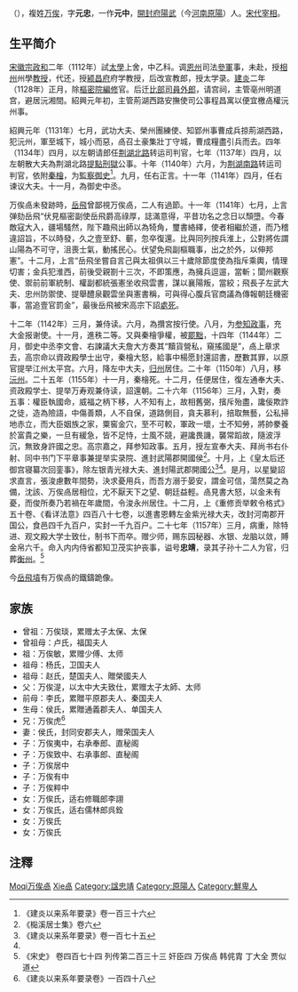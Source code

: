 '''{{Ruby-py|-{万}-|-{zh-cn:mò;zh-tw:ㄇㄛˋ;zh-hk:mak6}-}}{{Ruby-py|俟|-{zh-cn:qí;zh-tw:ㄑㄧˊ;zh-hk:kei4}-}}{{Ruby-py|卨|-{zh-cn:xiè;zh-tw:ㄒㄧㄝˋ;zh-hk:sit3}-}}'''（{{bd|1083年||1157年||万俟卨}}），複姓[[万俟姓|万俟]]，字'''元忠'''，一作'''元中'''，[[開封府|開封府]][[陽武|陽武]]（今[[河南|河南]][[原陽|原陽]]）人。[[中國宰相列表#.E5.8D.97.E5.AE.8B|宋代宰相]]。

==生平简介==
[[宋徽宗|宋徽宗]][[政和|政和]]二年（1112年）試[[太學|太學]]上舍，中乙科。调[[恩州|恩州]]司法[[參軍|參軍]]事，未赴，授[[相州|相州]]州學[[教授|教授]]，代还，授[[颍昌府|颍昌府]]府学教授，后改宣教郎，授太学录。[[建炎|建炎]]二年（1128年）正月，除[[樞密院|樞密院]][[編修|編修]]官。后迁[[比部司|比部司]][[員外郎|員外郎]]，请宫祠，主管亳州明道宫，避居沅湘間。紹興元年初，主管荊湖西路安撫使司公事程昌寓以便宜檄卨權沅州事。

紹興元年（1131年）七月，武功大夫、榮州團練使、知郢州事曹成兵掠荊湖西路，犯沅州，軍至城下，城小而惡，卨召土豪集壯丁守城，曹成糧盡引兵而去。四年（1134年）四月，以左朝请郎任[[荆湖北路|荆湖北路]]转运司判官，七年（1137年）四月，以左朝散大夫為荆湖北路[[提點刑獄|提點刑獄]]公事。十年（1140年）六月，为[[荆湖南路|荆湖南路]]转运司判官，依附[[秦檜|秦檜]]，为[[監察御史|監察御史]]<ref>《建炎以来系年要录》卷一百三十六</ref>。九月，任右正言。十一年（1141年）四月，任右谏议大夫。十一月，為御史中丞。

万俟卨未發跡時，[[岳飛|岳飛]]曾鄙視万俟卨，二人有過節。十一年（1141年）七月，上言弹劾岳飛“伏見樞密副使岳飛爵高祿厚，誌滿意得，平昔功名之念日以頹墮。今春敵寇大入，疆場騷然，陛下趣飛出師以為犄角，璽書絡繹，使者相繼於道，而乃稽違詔旨，不以時發，久之壹至舒、蘄，忽卒復還。比與同列按兵淮上，公對將佐謂山陽為不可守，沮喪士氣，動搖民心。伏望免飛副樞職事，出之於外，以伸邦憲”。十二月，上言“岳飛坐嘗自言己與太祖俱以三十歲除節度使為指斥乘輿，情理切害；金兵犯淮西，前後受親劄十三次，不即策應，為擁兵逗遛，當斬；閬州觀察使、禦前前軍統制、權副都統張憲坐收飛雲書，謀以襄陽叛，當絞；飛長子左武大夫、忠州防禦使、提舉醴泉觀雲坐與憲書稱，可與得心腹兵官商議為傳報朝廷機密事，當追壹官罰金”，最後岳飛被宋高宗下詔[[處死|處死]]。

十二年（1142年）三月，兼侍读。六月，為攢宮按行使。八月，为[[参知政事|参知政事]]，充大金报谢使。十一月，進秩二等。又與秦檜爭權，被[[罷黜|罷黜]]，十四年（1144年）二月，御史中丞李文會、右諫議大夫詹大方奏其“黷貨營私，窺搖國是”，卨上章求去，高宗命以資政殿學士出守，秦檜大怒，給事中楊愿封還詔書，歷數其罪，以原官提举江州太平宫。六月，降左中大夫，[[归州|归州]]居住。二十年（1150年）八月，移[[沅州|沅州]]。二十五年（1155年）十一月，秦檜死。十二月，任便居住，復左通奉大夫、资政殿学士、提举万寿观兼侍读，詔還朝。二十六年（1156年）三月，入對，奏五事：權臣執國命，威福之柄下移，人不知有上，故相舊弼，擯斥殆盡，讒佞欺詐之徒，造為險語，中傷善類，人不自保，道路側目，貪夫慕利，掊取無藝，公私掃地赤立，而大臣姻族之家，粟窖金穴，至不可較，軍政一壞，士不知勞，將帥豢養於富貴之樂，一旦有緩急，皆不足恃，士風不競，避讒畏譏，襲常蹈故，隨波浮沉，無致身許國之忠。高宗嘉之，拜参知政事。五月，授左宣奉大夫、拜尚书右仆射、同中书门下平章事兼提举实录院、進封武陽郡開國侯<ref name="#1">《檆溪居士集》卷六</ref>。十月，上《皇太后还御宫寝纂次回銮事》，除左银青光禄大夫、進封陽武郡開國公<ref>《建炎以来系年要录》卷一百七十五</ref><ref name="#1"/>。是月，以星變詔求直言，張浚慮數年間勢，決求憂用兵，而吾方溺于晏安，謂金可信，蕩然莫之為備，沈該、万俟卨居相位，尤不厭天下之望、朝廷益輕。卨見書大怒，以金未有憂，而俊所奏乃若禍在年歲間，令浚永州居住。十二月，上《重修贡举敕令格式》五十卷、《看详法意》四百八十七卷，以進書恩轉左金紫光禄大夫，改封河南郡开国公，食邑四千九百户，实封一千九百户。二十七年（1157年）三月，病重，除特进、观文殿大学士致仕，制书下而卒。赠少师，赐东园秘器、水银、龙脑以敛，賻金帛六千。命入内内侍省都知卫茂实护丧事，谥号'''忠靖'''，录其子孙十二人为官，归葬[[衡州|衡州]]。<ref>《宋史》 卷四百七十四 列传第二百三十三 奸臣四 万俟卨 韩侂胄 丁大全 贾似道</ref>

今[[杭州岳王庙|岳飛墳]]有万俟卨的鐵鑄跪像。

== 家族 ==
*曾祖：万俟琰，累赠太子太保、太保
*曾祖母：卢氏，福国夫人
*祖：万俟敏，累赠少傅、太师
*祖母：杨氏，卫国夫人
*祖母：赵氏，楚国夫人、贈榮國夫人
*父：万俟湜，以太中大夫致仕，累赠太子太師、太师
*前母：李氏，累贈平原郡夫人、秦国夫人
*生母：侯氏，累贈通義郡夫人、单国夫人
*兄：万俟虎<ref>《建炎以来系年要录卷》一百四十八</ref>
*妻：侯氏，封同安郡夫人，赠荣国夫人
*子：万俟夷中，右承奉郎、直秘阁
*子：万俟致中、右承事郎、直秘阁
*子：万俟居中
*子：万俟有中
*子：万俟粹中
*女：万俟氏，适右修職郎李詡
*女：万俟氏，适右儒林郎呉銓
*女：万俟氏
*女：万俟氏

== 注釋 ==
{{wikisource|宋史/卷474#.E4.B8.87.E4.BF.9F.E7.A6.BC|宋史/卷474 万俟卨传}}
{{reflist}}
{{start box}}
{{s-before|[[秦桧|秦桧]]}}
{{s-title|[[南宋|南宋]][[尚书右仆射|尚书右仆射]]同平章事|1156年}}
{{s-after|[[汤思退|汤思退]]}}
{{end box}}
[[Category:宋朝宰相|Moqi万俟卨]]
[[Category:万俟姓|Xie卨]]
[[Category:諡忠靖|Category:諡忠靖]]
[[Category:原陽人|Category:原陽人]]
[[Category:鮮卑人|Category:鮮卑人]]